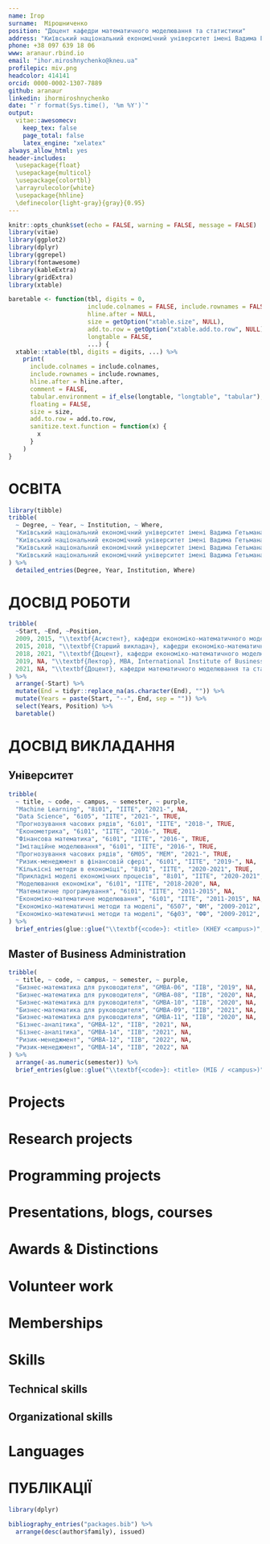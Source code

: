 ```yaml
---
name: Ігор
surname:  Мірошниченко
position: "Доцент кафедри математичного моделювання та статистики"
address: "Київський національний економічний університет імені Вадима Гетьмана"
phone: +38 097 639 18 06
www: aranaur.rbind.io
email: "ihor.miroshnychenko@kneu.ua"
profilepic: miv.png
headcolor: 414141
orcid: 0000-0002-1307-7889
github: aranaur
linkedin: ihormiroshnychenko
date: "`r format(Sys.time(), '%m %Y')`"
output: 
  vitae::awesomecv:
    keep_tex: false
    page_total: false
    latex_engine: "xelatex"
always_allow_html: yes
header-includes:
  \usepackage{float}
  \usepackage{multicol}
  \usepackage{colortbl}
  \arrayrulecolor{white}
  \usepackage{hhline}
  \definecolor{light-gray}{gray}{0.95}
---
```


```r
knitr::opts_chunk$set(echo = FALSE, warning = FALSE, message = FALSE)
library(vitae)
library(ggplot2)
library(dplyr)
library(ggrepel)
library(fontawesome)
library(kableExtra)
library(gridExtra)
library(xtable)

baretable <- function(tbl, digits = 0,
                      include.colnames = FALSE, include.rownames = FALSE,
                      hline.after = NULL,
                      size = getOption("xtable.size", NULL),
                      add.to.row = getOption("xtable.add.to.row", NULL),
                      longtable = FALSE,
                      ...) {
  xtable::xtable(tbl, digits = digits, ...) %>%
    print(
      include.colnames = include.colnames,
      include.rownames = include.rownames,
      hline.after = hline.after,
      comment = FALSE,
      tabular.environment = if_else(longtable, "longtable", "tabular"),
      floating = FALSE,
      size = size,
      add.to.row = add.to.row,
      sanitize.text.function = function(x) {
        x
      }
    )
}
```

\faIcon{university} ОСВІТА
==================================

```r
library(tibble)
tribble(
  ~ Degree, ~ Year, ~ Institution, ~ Where,
  "Київський національний економічний університет імені Вадима Гетьмана", "2004-08", "Бакалавр економічної кібернетики", "Київ, Україна",
  "Київський національний економічний університет імені Вадима Гетьмана", "2008-09", "Магістр економічниї кібернетики", "Київ, Україна",
  "Київський національний економічний університет імені Вадима Гетьмана", "2016", "Кандидат економічних наук", "Київ, Україна",
  "Київський національний економічний університет імені Вадима Гетьмана", "2022", "Доцент", "Київ, Україна",
) %>% 
  detailed_entries(Degree, Year, Institution, Where)
```

\faIcon{briefcase} ДОСВІД РОБОТИ
============================================

```r
tribble(
  ~Start, ~End, ~Position,
  2009, 2015, "\\textbf{Асистент}, кафедри економіко-математичного моделювання, ФІСіТ, КНЕУ",
  2015, 2018, "\\textbf{Старший викладач}, кафедри економіко-математичного моделювання, ФІСіТ, КНЕУ",
  2018, 2021, "\\textbf{Доцент}, кафедри економіко-математичного моделювання, ІІТЕ, КНЕУ",
  2019, NA, "\\textbf{Лектор}, MBA, International Institute of Business (IIB)",
  2021, NA, "\\textbf{Доцент}, кафедри математичного моделювання та статистики, ІІТЕ, КНЕУ"
) %>%
  arrange(-Start) %>%
  mutate(End = tidyr::replace_na(as.character(End), "")) %>%
  mutate(Years = paste(Start, "--", End, sep = "")) %>%
  select(Years, Position) %>%
  baretable()
```

\faIcon{chalkboard} ДОСВІД ВИКЛАДАННЯ
============================================

## Університет

```r
tribble(
  ~ title, ~ code, ~ campus, ~ semester, ~ purple,
  "Machine Learning", "8і01", "ІІТЕ", "2021-", NA,
  "Data Science", "6і05", "ІІТЕ", "2021-", TRUE,
  "Прогнозування часових рядів", "6і01", "ІІТЕ", "2018-", TRUE,
  "Економетрика", "6і01", "ІІТЕ", "2016-", TRUE,
  "Фінансова математика", "6і01", "ІІТЕ", "2016-", TRUE,
  "Імітаційне моделювання", "6і01", "ІІТЕ", "2016-", TRUE,
  "Прогнозування часових рядів", "6М05", "МЕМ", "2021-", TRUE,
  "Ризик-менеджмент в фінансовій сфері", "6і01", "ІІТЕ", "2019-", NA,
  "Кількісні методи в економіці", "8і01", "ІІТЕ", "2020-2021", TRUE,
  "Прикладні моделі економічних процесів", "8і01", "ІІТЕ", "2020-2021", NA,
  "Моделювання економіки", "6і01", "ІІТЕ", "2018-2020", NA,
  "Математичне програмування", "6і01", "ІІТЕ", "2011-2015", NA,
  "Економіко-математичне моделювання", "6і01", "ІІТЕ", "2011-2015", NA,
  "Економіко-математичні методи та моделі", "6507", "ФМ", "2009-2012", NA,
  "Економіко-математичні методи та моделі", "6ф03", "ФФ", "2009-2012", NA
) %>% 
  brief_entries(glue::glue("\\textbf{<code>}: <title> (КНЕУ <campus>)", .open = "<", .close = ">"), semester, .protect = FALSE)
```

\newpage

## Master of Business Administration

```r
tribble(
  ~ title, ~ code, ~ campus, ~ semester, ~ purple,
  "Бизнес-математика для руководителя", "GMBA-06", "IIB", "2019", NA,
  "Бизнес-математика для руководителя", "GMBA-08", "IIB", "2020", NA,
  "Бизнес-математика для руководителя", "GMBA-10", "IIB", "2020", NA,
  "Бизнес-математика для руководителя", "GMBA-09", "IIB", "2021", NA,
  "Бизнес-математика для руководителя", "GMBA-11", "IIB", "2020", NA,
  "Бізнес-аналітика", "GMBA-12", "IIB", "2021", NA,
  "Бізнес-аналітика", "GMBA-14", "IIB", "2021", NA,
  "Ризик-менеджмент", "GMBA-12", "IIB", "2022", NA,
  "Ризик-менеджмент", "GMBA-14", "IIB", "2022", NA
) %>% 
  arrange(-as.numeric(semester)) %>% 
  brief_entries(glue::glue("\\textbf{<code>}: <title> (МІБ / <campus>)", .open = "<", .close = ">"), semester, .protect = FALSE)
```

\faIcon{lightbulb} Projects
=====================================

\faIcon{satellite} Research projects
============================================

\faIcon{laptop-code} Programming projects
============================================

\faIcon{comments} Presentations, blogs, courses
============================================

\faIcon{medal} Awards & Distinctions
============================================

\faIcon{hand-holding-heart} Volunteer work
============================================

\faIcon{users} Memberships
============================================

\faIcon{brain} Skills
============================================

\faIcon{cogs} Technical skills
---------------------------------

\faIcon{calendar} Organizational skills
---------------------------------

\faIcon{language} Languages
============================================

\faIcon{comment} ПУБЛІКАЦІЇ
============================================

```r
library(dplyr)

bibliography_entries("packages.bib") %>%
  arrange(desc(author$family), issued)
```

